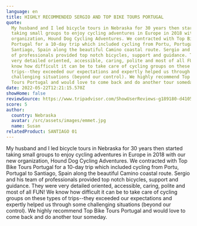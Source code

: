 ```yaml
---
language: en
title: HIGHLY RECOMMENDED SERGIO AND TOP BIKE TOURS PORTUGAL
quote:
  My husband and I led bicycle tours in Nebraska for 30 years then started
  taking small groups to enjoy cycling adventures in Europe in 2018 with our new
  organization, Hound Dog Cycling Adventures. We contracted with Top Bike Tours
  Portugal for a 10-day trip which included cycling from Portu, Portugal to
  Santiago, Spain along the beautiful Camino coastal route. Sergio and his team
  of professionals provided top notch bicycles, support and guidance. They were
  very detailed oriented, accessible, caring, polite and most of all FUN! We
  know how difficult it can be to take care of cycling groups on these types of
  trips--they exceeded our expectations and expertly helped us through some
  challenging situations (beyond our control). We highly recommend Top Bike
  Tours Portugal and would love to come back and do another tour someday.
date: 2022-05-22T12:21:15.570Z
showHome: false
reviewSource: https://www.tripadvisor.com/ShowUserReviews-g189180-d4105907-r841000156-Top_Bike_Tours_Portugal-Porto_Porto_District_Northern_Portugal.html
score: 5
author:
  country: Nebraska
  avatar: /src/assets/images/emmet.jpg
  name: Susan
relatedProduct: SANTIAGO 01
---
```


My husband and I led bicycle tours in Nebraska for 30 years then started taking
small groups to enjoy cycling adventures in Europe in 2018 with our new
organization, Hound Dog Cycling Adventures. We contracted with Top Bike Tours
Portugal for a 10-day trip which included cycling from Portu, Portugal to
Santiago, Spain along the beautiful Camino coastal route. Sergio and his team of
professionals provided top notch bicycles, support and guidance. They were very
detailed oriented, accessible, caring, polite and most of all FUN! We know how
difficult it can be to take care of cycling groups on these types of trips--they
exceeded our expectations and expertly helped us through some challenging
situations (beyond our control). We highly recommend Top Bike Tours Portugal and
would love to come back and do another tour someday.
